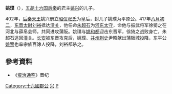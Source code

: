 '''姚璞'''（{{bd|？||417年|catIdx=Y}}），[[五胡十六国|五胡十六国]][[后秦|后秦]]的君主[[姚兴|姚兴]]的儿子。

402年，[[后秦|后秦]][[天王|天王]]姚兴册立[[张皇后_(姚兴)|昭仪张氏]]为皇后，封儿子姚璞为平原公。417年[[八月初二|八月初二]]，[[东晋|东晋]][[太尉|太尉]][[刘裕|刘裕]]抵达[[潼关|潼关]]，他任命[[朱超石|朱超石]]为[[河东|河东]][[太守|太守]]，命他与振武将军徐猗之在河北与薛帛会师，共同进攻蒲阪。姚璞与[[姚和都|姚和都]]迎击东晋军，徐猗之战败身亡，朱超石逃回潼关。[[长安|长安]]被东晋攻克后，姚璞、[[并州|并州]][[刺史|刺史]]尹昭献出蒲阪城投降，东平公[[姚赞|姚赞]]也率宗族百馀人投降，刘裕都杀之。
==參考資料==
*《[[资治通鉴|资治通鉴]]》晋纪 

[[Category:十六國郡公|Category:十六國郡公]]
[[Category:后秦皇子|兴]]
[[Category:姚姓|P]]